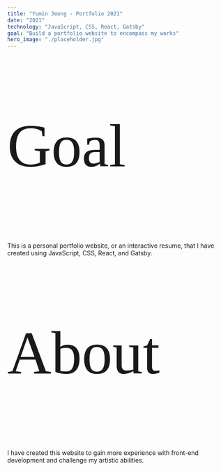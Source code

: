 ```yaml
---
title: "Yumin Jeong - Portfolio 2021"
date: "2021"
technology: "JavaScript, CSS, React, Gatsby"
goal: "Build a portfolio website to encompass my works"
hero_image: "./placeholder.jpg"
---
```

<p style="font-family:Yeseva One, cursive; font-size:3.5vh">Goal</p>
This is a personal portfolio website, or an interactive resume, that I have created using JavaScript, CSS, React, and Gatsby.

<p style="font-family:Yeseva One, cursive; font-size:3.5vh">About</p>
I have created this website to gain more experience with front-end development and challenge my artistic abilities.

